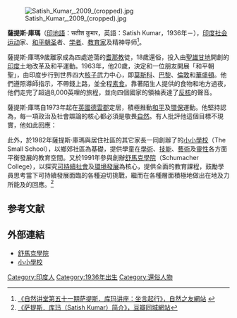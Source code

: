 [[File:Satish_Kumar,_2009_(cropped).jpg|thumb]]

'''薩提斯·庫瑪'''（[[印地語|印地語]]：सतीश कुमार，英語：Satish Kumar，1936年－），[[印度|印度]][[社会运动|社会运动]]家、[[和平|和平]][[朝圣|朝圣]]者、[[学者|学者]]、[[教育家|教育家]]及精神导师<ref>[http://www.fon.org.cn/content.php?aid=12508 《自然讲堂第五十一期萨提斯．库玛讲座：坐言起行》，自然之友網站] {{webarchive|url=https://web.archive.org/web/20120302210702/http://www.fon.org.cn/content.php?aid=12508 |date=2012-03-02 }}</ref>。

薩提斯·庫瑪9歲離家成為四處遊蕩的[[耆那教|耆那教]]徒，18歲還俗，投入由[[聖雄甘地|聖雄甘地]]開創的[[印度|印度]]土地改革及和平運動。1963年，他20歲，決定和一位朋友開展「和平朝聖」，由印度步行到世界四大[[核子|核子]]武力中心，即[[莫斯科|莫斯科]]、[[巴黎|巴黎]]、[[倫敦|倫敦]]和[[華盛頓|華盛頓]]。他們遵照導師指示，不帶錢上路，並全程[[素食|素食]]。靠著陌生人提供的食物和地方過夜，他們走完了超過8,000英哩的旅程，並向四個國家的領袖表達了[[反核|反核]]的聲音。

薩提斯·庫瑪自1973年起在[[英國|英國]][[德雲郡|德雲郡]]定居，積極推動[[和平|和平]]及[[環保|環保]]運動。他堅持認為，每一項政治及社會辯論的核心都必須是敬畏[[自然|自然]]。有人批評他這個目標不現實，他如此回應：

{{cquote|看那些[[現實主義|現實主義]]者對我們做了什麼！他們給我們帶來[[戰爭|戰爭]]、[[氣候轉變|氣候轉變]]、難以想像的[[貧窮|貧窮]]和大規模的[[生態|生態]]破壞。就是因為那些現實主義的世界領袖們，一半人類每天餓著肚子上床，我叫那些說我「不現實」的人給我看看他們的現實主義做了什麼。現實主義是一個過時、過火且完全誇大的概念。}}

此外，於1982年薩提斯·庫瑪與居住社區的其它家長一同創辦了的[[小小學校|小小學校]]（The Small School），以鄉郊社區為基礎，提供學童在[[學術|學術]]、[[技能|技能]]、[[藝術|藝術]]及[[靈性|靈性]]各方面平衡發展的教育空間。又於1991年參與創辦[[舒馬克學院|舒馬克學院]]（Schumacher College），以探究[[可持續社會|可持續社會]]及[[環境發展|環境發展]]為核心，提供全面的教育課程，鼓勵學員思考當下可持續發展面臨的各種迫切挑戰，繼而在各種層面積極地做出在地及力所能及的回應。<ref>[http://www.douban.com/event/11572352/ 《萨提斯．库玛（Satish Kumar）简介》，豆瓣同城網站]</ref> 

== 参考文献 ==
{{Reflist}}

==外部連結==
*[http://www.schumachercollege.org.uk 舒馬克學院] {{Wayback|url=http://www.schumachercollege.org.uk/ |date=20150828053008 }}
*[http://www.thesmallschool.org.uk 小小學校]

{{Authority control}}
[[Category:印度人|Category:印度人]]
[[Category:1936年出生|Category:1936年出生]]
[[Category:還俗人物|Category:還俗人物]]